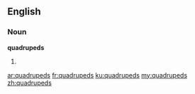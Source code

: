 ==English==

===Noun===
'''quadrupeds'''

# {{plural of|quadruped}}

[[ar:quadrupeds]]
[[fr:quadrupeds]]
[[ku:quadrupeds]]
[[my:quadrupeds]]
[[zh:quadrupeds]]
